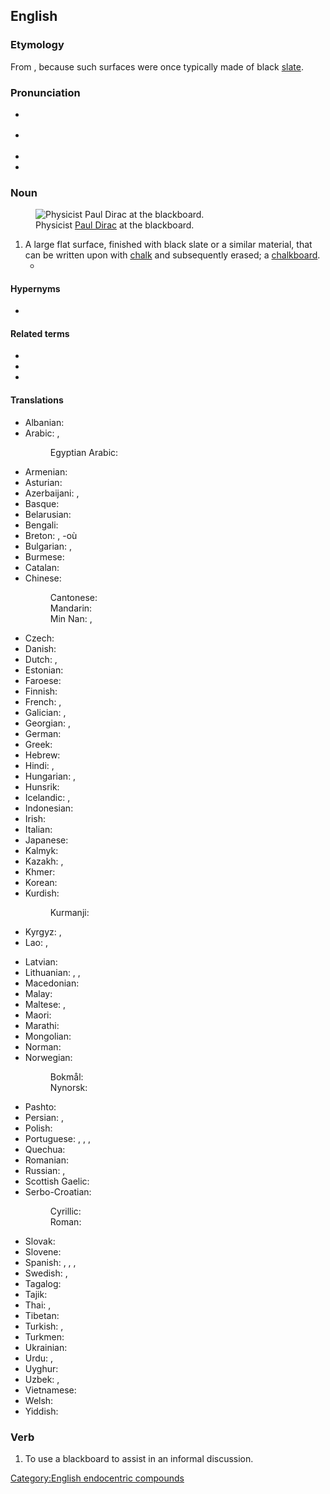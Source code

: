 ==English==
{{wikipedia}}

===Etymology===
From {{compound|en|black|board}}, because such surfaces were once typically made of black [[slate]].

===Pronunciation===
* {{a|GenAm}} {{IPA|en|/ˈblækbɔɹd/|/ˈblækboɹd/}}
* {{a|RP}} {{IPA|en|/ˈblækbɔːd/}}
* {{audio|en|en-us-blackboard.ogg|Audio (US)}}
* {{hyphenation|en|black|board}}

===Noun===
{{en-noun}}
[[Image:Diracb.jpg|thumb|right|Physicist [[w:Paul Dirac|Paul Dirac]] at the blackboard.]]

# A large flat surface, finished with black slate or a similar material, that can be written upon with [[chalk]] and subsequently erased; a [[chalkboard]].
#* {{quote-journal|en|date=2012-03
|author=[[w:Brian Hayes (scientist)|Brian Hayes]]
|title=Pixels or Perish
|volume=100|issue=2|page=106
|magazine=[[w:American Scientist|American Scientist]]
|url=http://www.americanscientist.org/issues/pub/pixels-or-perish
|passage=Drawings and pictures are more than mere ornaments in scientific discourse. '''Blackboard''' sketches, geological maps, diagrams of molecular structure, astronomical photographs, MRI images, the many varieties of statistical charts and graphs: These pictorial devices are indispensable tools for presenting evidence, for explaining a theory, for telling a story.}}

====Hypernyms====
* {{l|en|writing board}}

====Related terms====
* {{l|en|chalkboard}}
* {{l|en|greenboard}}
* {{l|en|whiteboard}}

====Translations====
{{trans-top|a surface that can be written upon with chalk}}
* Albanian: {{t|sq|dërrasë e zezë|f}}
* Arabic: {{t|ar|سَبُورَة|f}}, {{t|ar|لَوْح|m}}
*: Egyptian Arabic: {{t|arz|تختة|f|tr=taḵta}}
* Armenian: {{t+|hy|գրատախտակ|sc=Armn}}
* Asturian: {{t|ast|pizarra|f}}
* Azerbaijani: {{t+|az|lövhə}}, {{t+|az|taxta}}
* Basque: {{t|eu|arbela}}
* Belarusian: {{t|be|до́шка|f|sc=Cyrl}}
* Bengali: {{t|bn|ব্ল্যাকবোর্ড|sc=Beng}}
* Breton: {{t+|br|taolenn|f}}, -où {{g|p}}
* Bulgarian: {{t+|bg|дъска́|f|sc=Cyrl}}, {{t|bg|че́рна дъска́|f}}
* Burmese: {{t+|my|ကျောက်သင်ပုန်း|sc=Mymr}}
* Catalan: {{t+|ca|pissarra|f}}
* Chinese:
*: Cantonese: {{t|yue|黑板|tr=hak1 baan2|sc=Hani}}
*: Mandarin: {{t+|cmn|黑板|tr=hēibǎn|sc=Hani}}
*: Min Nan: {{t|nan|烏板|sc=Hani}}, {{t|nan|乌板|tr=o͘-pán|sc=Hani}}
* Czech: {{t+|cs|tabule|f}}
* Danish: {{t|da|tavle|c}}
* Dutch: {{t+|nl|schoolbord|n}}, {{t+|nl|bord|n}}
* Estonian: {{t|et|tahvel}}
* Faroese: {{t|fo|talva|f}}
* Finnish: {{t+|fi|liitutaulu}}
* French: {{t+|fr|tableau noir|m}}, {{t+|fr|tableau|m}} {{qualifier|any colour}}
* Galician: {{t|gl|lousa|f}}, {{t|gl|louxa|f}}
* Georgian: {{t|ka|დაფა|sc=Geor}}, {{t|ka|საკლასო დაფა|sc=Geor}}
* German: {{t+|de|Tafel|f}}
* Greek: {{t+|el|μαυροπίνακας|m|sc=Grek}}
* Hebrew: {{t+|he|לוּחַ|m|tr=luakh|sc=Hebr}}
* Hindi: {{t|hi|श्यामपट|sc=Deva}}, {{t|hi|ब्लैकबोर्ड|sc=Deva}}
* Hungarian: {{t+|hu|iskolatábla}}, {{t|hu|iskolai tábla}}
* Hunsrik: {{t|hrx|Daafel|f}}
* Icelandic: {{t+|is|tafla|f}}, {{t|is|skólatafla|f}}
* Indonesian: {{t+|id|papan tulis}}
* Irish: {{t|ga|clár dubh|m}}
* Italian: {{t+|it|lavagna|f}}
* Japanese: {{t+|ja|黒板|tr=こくばん, kokuban|sc=Jpan}}
* Kalmyk: {{t|xal|самбр}}
* Kazakh: {{t+|kk|тақта|sc=Cyrl}}, {{t|kk|доска|sc=Cyrl}}
* Khmer: {{t+|km|ក្ដារខៀន}}
* Korean: {{t+|ko|칠판}}
* Kurdish:
*: Kurmanji: {{t+|ku|depreş}}
* Kyrgyz: {{t|ky|класс доскасы|sc=Cyrl}}, {{t+|ky|доска|sc=Cyrl}}
* Lao: {{t+|lo|ກະດານ}}, {{t+|lo|ກະດານດຳ}}
{{trans-mid}}
* Latvian: {{t+|lv|tāfele|f}}
* Lithuanian: {{t|lt|klasės lenta|f}}, {{t+|lt|lenta|f}}, {{t|lt|mokyklinė lenta|f}}
* Macedonian: {{t|mk|табла|f}}
* Malay: {{t|ms|papan hitam}}
* Maltese: {{t|mt|blekbord}}, {{t|mt|lavanja}}
* Maori: {{t|mi|papatuhituhi}}
* Marathi: {{t|mr|फळा}}
* Mongolian: {{t+|mn|самбар|sc=Cyrl}}
* Norman: {{t|nrf|néthe plianche|f}}
* Norwegian:
*: Bokmål: {{t|nb|tavle|m|f}}
*: Nynorsk: {{t|nn|tavle|f}}
* Pashto: {{t+|ps|توره دړه|f|tr=tóradaṛa}}
* Persian: {{t+|fa|تخته سیاه|tr=taxte-ye siyâh|sc=fa-Arab}}, {{t+|fa|تخته|tr=taxte|sc=fa-Arab}}
* Polish: {{t+|pl|tablica|f}}
* Portuguese: {{t+|pt|lousa|f}}, {{t+|pt|quadro-negro|m}}, {{t|pt|quadro de giz|m}}, {{t+|pt|quadro|m}}
* Quechua: {{t|qu|pirqa qillqana}}
* Romanian: {{t+|ro|tablă|f}}
* Russian: {{t+|ru|доска́|f}}, {{t|ru|кла́ссная доска́|f}}
* Scottish Gaelic: {{t|gd|bòrd-dubh|m}}
* Serbo-Croatian:
*: Cyrillic: {{t|sh|табла|f}}
*: Roman: {{t+|sh|tabla|f}}
* Slovak: {{t|sk|tabuľa|f}}
* Slovene: {{t|sl|tabla|f}}
* Spanish: {{t+|es|pizarra|f}}, {{t+|es|encerado|m}} {{qualifier|Spain}}, {{t+|es|pizarrón|m}} {{qualifier|Argentina}}, {{t+|es|tablero|m}} {{qualifier|Colombia}}
* Swedish: {{t|sv|svart tavla|c}}, {{t|sv|skrivtavla|c}}
* Tagalog: {{t+|tl|pisara}}
* Tajik: {{t|tg|тахта}}
* Thai: {{t+|th|กระดานดำ}}, {{t+|th|กระดาน}}
* Tibetan: {{t|bo|ནག་པང}}
* Turkish: {{t+|tr|tahta}}, {{t+|tr|kara tahta}}
* Turkmen: {{t|tk|tagta}}
* Ukrainian: {{t+|uk|до́шка|f|sc=Cyrl}}
* Urdu: {{t|ur|تختہ سیاہ|tr=taxta siyāh|sc=ur-Arab}}, {{t|ur|بلیک بورڈ|tr=blek borḍ|sc=ur-Arab}}
* Uyghur: {{t|ug|دوسكا|sc=ug-Arab}}
* Uzbek: {{t|uz|sinf doskasi}}, {{t+|uz|doska}}
* Vietnamese: {{t+|vi|bảng đen}}
* Welsh: {{t|cy|bwrdd du|m}}
* Yiddish: {{t|yi|טאָוול|m}}
{{trans-bottom}}

===Verb===
{{en-verb}}

# To use a blackboard to assist in an informal discussion.

[[Category:English endocentric compounds]]